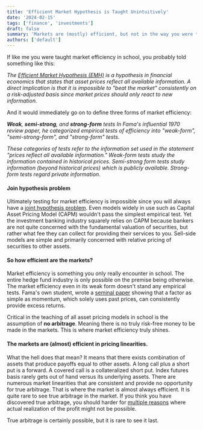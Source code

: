 ```yaml
---
title: 'Efficient Market Hypothesis is Taught Unintuitively'
date: '2024-02-15'
tags: ['finance', 'investments']
draft: false
summary: 'Markets are (mostly) efficient, but not in the way you were taught in school.'
authors: ['default']
---
```


If like me you were taught market efficiency in school, you probably told something like this:

*The [Efficient Market Hypothesis (EMH)](https://en.wikipedia.org/wiki/Efficient-market_hypothesis) is a hypothesis
in financial economics that states that asset prices
reflect all available information. A direct implication is that it is impossible to "beat the market" consistently
on a risk-adjusted basis since market prices should only react to new information.*

And it would immediately go on to define three forms of market efficiency:

***Weak**, **semi-strong**, and **strong-form** tests In Fama's influential 1970 review paper, he categorized empirical
tests of efficiency into "weak-form", "semi-strong-form", and "strong-form" tests.*

*These categories of tests refer to the information set used in the statement "prices reflect all available
information." Weak-form tests study the information contained in historical prices. Semi-strong form tests study
information (beyond historical prices) which is publicly available. Strong-form tests regard private information.*

#### Join hypothesis problem

Ultimately testing for market efficiency is impossible since you will always have a
[joint hypothesis problem]( https://en.wikipedia.org/wiki/Joint_hypothesis_problem). Even models widely in use such
as Capital Asset Pricing Model (CAPM) wouldn't pass the simplest empirical test. Yet the investment banking industry
squarely relies on CAPM because bankers are not quite concerned with the fundamental valuation of securities, but rather
what fee they can collect for providing their services to you. Sell-side models are simple and primarily concerned
with relative pricing of securities to other assets.

#### So how efficient are the markets?

Market efficiency is something you only really encounter in school. The entire hedge fund industry is only possible
on the premise being otherwise. The market efficiency even in its weak form
doesn't stand any empirical tests. Fama's own student, wrote a [seminal paper](https://pages.stern.nyu.edu/~lpederse/papers/ValMomEverywhere.pdf)
showing that a factor as simple as momentum, which solely uses past prices, can consistently provide excess
returns.

Critical in the teaching of all asset pricing models in school is the assumption of **no arbitrage**. Meaning there
is no truly risk-free money to be made in the markets. This is where market efficiency truly shines.

#### The markets are (almost) efficient in pricing linearities.

What the hell does that mean? It means that there exists combination of assets that produce payoffs equal to other
assets. A long call plus a short put is a forward. A covered call is a collateralized short put. Index futures basis
rarely gets out of hand versus its underlying assets. There are numerous market linearities that are consistent and
provide no opportunity for true arbitrage. That is where the market is almost always efficient. It is quite rare to
see true arbitrage in the market. If you think you
have discovered true arbitrage, you
should harder for [multiple reasons](https://en.wikipedia.org/wiki/Limits_to_arbitrage) where actual realization of
the profit might not be possible.

True arbitrage is certainly possible, but it is rare to see it last.
